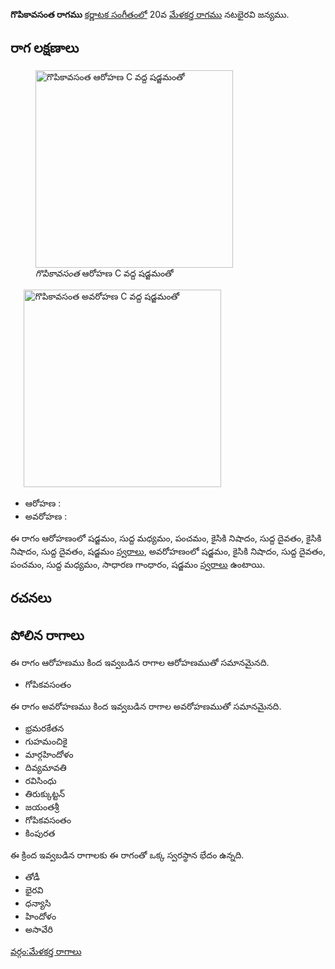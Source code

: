 {{Infobox ragam
	| name          	= గొపికావసంత
	| synonym	    	= 
	| mela          	= 
	| chakra        	= 
	| janaka        	= 
	| type          	= ఔడవ-షడవ
	| arohanam      	= {{svaraC|S|M1|P|N2|D1|N2|D1|S'}} 
	| avarohanam    	= {{svaraC|S'|N2|D1|P|M1|G2|S}}
	| jeeva         	=
	| chhaya        	=
	| nyasa         	=
	| vishesha      	= 
	| equivalent  		= 
}}
{{కర్ణాటక సంగీత రాగాలు}}
'''గొపికావసంత రాగము''' [[కర్ణాటక సంగీతం]]లో 20వ [[మేళకర్త రాగము]] నటభైరవి జన్యము. 


==రాగ లక్షణాలు==
[[Image:goipkavasanta_ar_kb2wiki.png|thumb|right|316px|''గొపికావసంత'' ఆరోహణ C వద్ద షడ్జమంతో]]
	[[Image:goipkavasanta_av_kb2wiki.png|thumb|right|316px|''గొపికావసంత'' అవరోహణ C వద్ద షడ్జమంతో]]

* ఆరోహణ : {{svaraC|S|M1|P|N2|D1|N2|D1|S'}} 
* అవరోహణ : {{svaraC|S'|N2|D1|P|M1|G2|S}}

ఈ రాగం ఆరోహణంలో షడ్జమం, సుద్ద మధ్యమం, పంచమం, కైసికి నిషాదం, సుద్ద దైవతం, కైసికి నిషాదం, సుద్ద దైవతం, షడ్జమం [[స్వరాలు]], అవరోహణంలో షడ్జమం, కైసికి నిషాదం, సుద్ద దైవతం, పంచమం, సుద్ద మధ్యమం, సాధారణ  గాంధారం, షడ్జమం [[స్వరాలు]] ఉంటాయి.

==రచనలు==



==పోలిన రాగాలు==
ఈ రాగం ఆరోహణము కింద ఇవ్వబడిన రాగాల ఆరోహణముతో సమానమైనది.
* గోపికవసంతం

ఈ రాగం అవరోహణము కింద ఇవ్వబడిన రాగాల అవరోహణముతో సమానమైనది.
* భ్రమరకేతన
* గుహమంచికై
* మార్గహిందోళం
* దివ్యమావతి
* రవిసింధు
* తిరుక్కుట్టన్
* జయంతశ్రీ
* గోపికవసంతం
* కింపురత

ఈ క్రింద ఇవ్వబడిన రాగాలకు ఈ రాగంతో ఒక్క స్వరస్థాన భేదం ఉన్నది.
* తోడీ
* భైరవి
* ధన్యాసి
* హిందోళం
*  అసావేరి



[[వర్గం:మేళకర్త రాగాలు]]